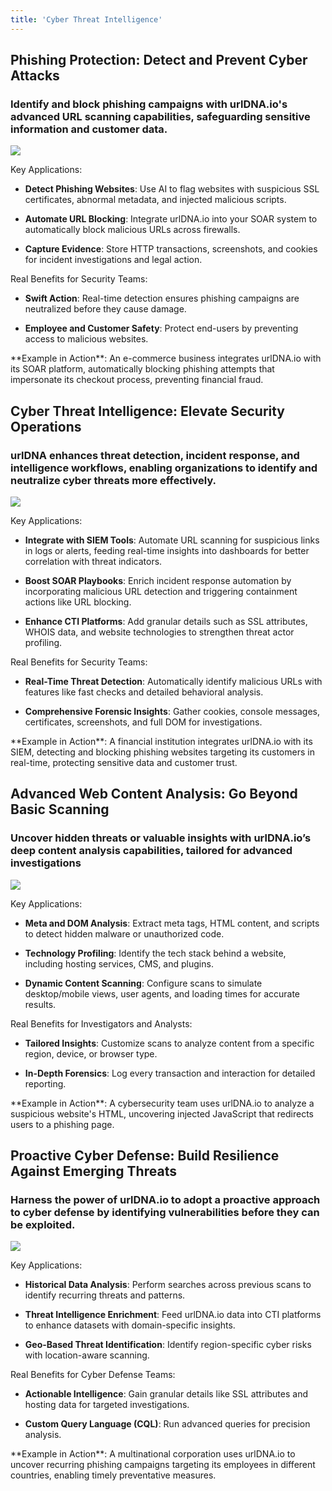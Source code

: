 ```yaml
---
title: 'Cyber Threat Intelligence'
---
```


## Phishing Protection: Detect and Prevent Cyber Attacks

### Identify and block phishing campaigns with urlDNA.io's advanced URL scanning capabilities, safeguarding sensitive information and customer data.

![](https://urldna.io/assets/images/use-cases/cyber-threat-intelligence/phishing.png)

Key Applications:

* **Detect Phishing Websites**: Use AI to flag websites with suspicious SSL certificates, abnormal metadata, and injected malicious scripts.

* **Automate URL Blocking**: Integrate urlDNA.io into your SOAR system to automatically block malicious URLs across firewalls.

* **Capture Evidence**: Store HTTP transactions, screenshots, and cookies for incident investigations and legal action.

Real Benefits for Security Teams:

* **Swift Action**: Real-time detection ensures phishing campaigns are neutralized before they cause damage.

* **Employee and Customer Safety**: Protect end-users by preventing access to malicious websites.

<Tip>
  **Example in Action**: An e-commerce business integrates urlDNA.io with its SOAR platform, automatically blocking phishing attempts that impersonate its checkout process, preventing financial fraud.
</Tip>

## Cyber Threat Intelligence: Elevate Security Operations

### urlDNA enhances threat detection, incident response, and intelligence workflows, enabling organizations to identify and neutralize cyber threats more effectively.

![](https://urldna.io/assets/images/use-cases/cyber-threat-intelligence/integrations.png)

Key Applications:

* **Integrate with SIEM Tools**: Automate URL scanning for suspicious links in logs or alerts, feeding real-time insights into dashboards for better correlation with threat indicators.

* **Boost SOAR Playbooks**: Enrich incident response automation by incorporating malicious URL detection and triggering containment actions like URL blocking.

* **Enhance CTI Platforms**: Add granular details such as SSL attributes, WHOIS data, and website technologies to strengthen threat actor profiling.

Real Benefits for Security Teams:

* **Real-Time Threat Detection**: Automatically identify malicious URLs with features like fast checks and detailed behavioral analysis.

* **Comprehensive Forensic Insights**: Gather cookies, console messages, certificates, screenshots, and full DOM for investigations.

<Tip>
  **Example in Action**: A financial institution integrates urlDNA.io with its SIEM, detecting and blocking phishing websites targeting its customers in real-time, protecting sensitive data and customer trust.
</Tip>

## Advanced Web Content Analysis: Go Beyond Basic Scanning

### Uncover hidden threats or valuable insights with urlDNA.io’s deep content analysis capabilities, tailored for advanced investigations

![](https://urldna.io/assets/images/use-cases/cyber-threat-intelligence/dom.png)

Key Applications:

* **Meta and DOM Analysis**: Extract meta tags, HTML content, and scripts to detect hidden malware or unauthorized code.

* **Technology Profiling**: Identify the tech stack behind a website, including hosting services, CMS, and plugins.

* **Dynamic Content Scanning**: Configure scans to simulate desktop/mobile views, user agents, and loading times for accurate results.

Real Benefits for Investigators and Analysts:

* **Tailored Insights**: Customize scans to analyze content from a specific region, device, or browser type.

* **In-Depth Forensics**: Log every transaction and interaction for detailed reporting.

<Tip>
  **Example in Action**: A cybersecurity team uses urlDNA.io to analyze a suspicious website's HTML, uncovering injected JavaScript that redirects users to a phishing page.
</Tip>

## Proactive Cyber Defense: Build Resilience Against Emerging Threats

### Harness the power of urlDNA.io to adopt a proactive approach to cyber defense by identifying vulnerabilities before they can be exploited.

![](https://urldna.io/assets/images/use-cases/cyber-threat-intelligence/search.png)

Key Applications:

* **Historical Data Analysis**: Perform searches across previous scans to identify recurring threats and patterns.

* **Threat Intelligence Enrichment**: Feed urlDNA.io data into CTI platforms to enhance datasets with domain-specific insights.

* **Geo-Based Threat Identification**: Identify region-specific cyber risks with location-aware scanning.

Real Benefits for Cyber Defense Teams:

* **Actionable Intelligence**: Gain granular details like SSL attributes and hosting data for targeted investigations.

* **Custom Query Language (CQL)**: Run advanced queries for precision analysis.

<Tip>
  **Example in Action**: A multinational corporation uses urlDNA.io to uncover recurring phishing campaigns targeting its employees in different countries, enabling timely preventative measures.
</Tip>